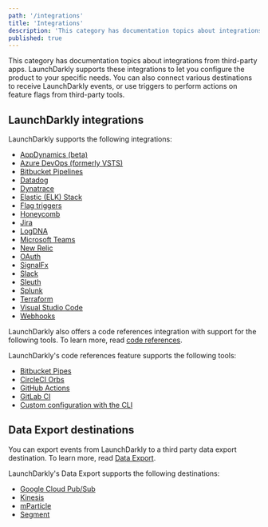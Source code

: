 ```yaml
---
path: '/integrations'
title: 'Integrations'
description: 'This category has documentation topics about integrations from third-party apps. You can also connect various destinations to receive LaunchDarkly events.'
published: true
---
```


This category has documentation topics about integrations from third-party apps. LaunchDarkly supports these integrations to let you configure the product to your specific needs. You can also connect various destinations to receive LaunchDarkly events, or use triggers to perform actions on feature flags from third-party tools.

## LaunchDarkly integrations

LaunchDarkly supports the following integrations:

- [AppDynamics (beta)](/integrations/appdynamics)
- [Azure DevOps (formerly VSTS)](/integrations/azure-devops)
- [Bitbucket Pipelines](/integrations/bitbucket-pipelines)
- [Datadog](/integrations/datadog)
- [Dynatrace](/integrations/dynatrace)
- [Elastic (ELK) Stack](/integrations/elastic-stack)
- [Flag triggers](/integrations/triggers)
- [Honeycomb](/integrations/honeycomb)
- [Jira](/integrations/jira)
- [LogDNA](/integrations/logdna)
- [Microsoft Teams](/integrations/microsoft-teams)
- [New Relic](/integrations/new-relic)
- [OAuth](/integrations/oauth)
- [SignalFx](/integrations/signalfx)
- [Slack](/integrations/slack)
- [Sleuth](/integrations/sleuth)
- [Splunk](/integrations/splunk)
- [Terraform](/integrations/terraform)
- [Visual Studio Code](/integrations/vscode)
- [Webhooks](/integrations/webhooks)


LaunchDarkly also offers a code references integration with support for the following tools. To learn more, read [code references](/integrations/code-references).

LaunchDarkly's code references feature supports the following tools:

- [Bitbucket Pipes](/integrations/code-references/bitbucket-pipes)
- [CircleCI Orbs](/integrations/code-references/circleci-orbs)
- [GitHub Actions](/integrations/code-references/github-actions)
- [GitLab CI](/integrations/code-references/gitlab-ci)
- [Custom configuration with the CLI](/integrations/code-references/custom-config)

## Data Export destinations

You can export events from LaunchDarkly to a third party data export destination. To learn more, read [Data Export](/integrations/data-export).

LaunchDarkly's Data Export supports the following destinations:

- [Google Cloud Pub/Sub](/integrations/data-export/google-pubsub)
- [Kinesis](/integrations/data-export/kinesis)
- [mParticle](/integrations/data-export/mparticle)
- [Segment](/integrations/data-export/segment)
